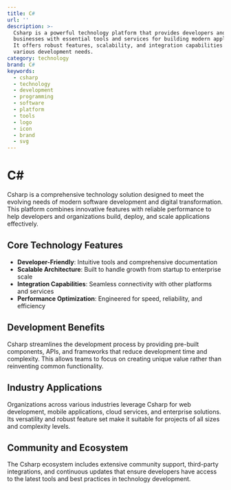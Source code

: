 ```yaml
---
title: C#
url: ''
description: >-
  Csharp is a powerful technology platform that provides developers and
  businesses with essential tools and services for building modern applications.
  It offers robust features, scalability, and integration capabilities for
  various development needs.
category: technology
brand: C#
keywords:
  - csharp
  - technology
  - development
  - programming
  - software
  - platform
  - tools
  - logo
  - icon
  - brand
  - svg
---
```


# C#

Csharp is a comprehensive technology solution designed to meet the evolving needs of modern software development and digital transformation. This platform combines innovative features with reliable performance to help developers and organizations build, deploy, and scale applications effectively.

## Core Technology Features

- **Developer-Friendly**: Intuitive tools and comprehensive documentation
- **Scalable Architecture**: Built to handle growth from startup to enterprise scale
- **Integration Capabilities**: Seamless connectivity with other platforms and services
- **Performance Optimization**: Engineered for speed, reliability, and efficiency

## Development Benefits

Csharp streamlines the development process by providing pre-built components, APIs, and frameworks that reduce development time and complexity. This allows teams to focus on creating unique value rather than reinventing common functionality.

## Industry Applications

Organizations across various industries leverage Csharp for web development, mobile applications, cloud services, and enterprise solutions. Its versatility and robust feature set make it suitable for projects of all sizes and complexity levels.

## Community and Ecosystem

The Csharp ecosystem includes extensive community support, third-party integrations, and continuous updates that ensure developers have access to the latest tools and best practices in technology development.
